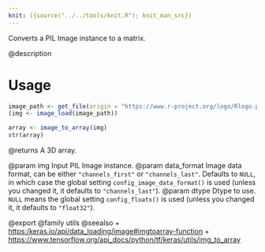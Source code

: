 ```yaml
---
knit: ({source("../../tools/knit.R"); knit_man_src})
---
```

Converts a PIL Image instance to a matrix.

@description

# Usage
```r
image_path <- get_file(origin = "https://www.r-project.org/logo/Rlogo.png")
(img <- image_load(image_path))

array <- image_to_array(img)
str(array)
```

@returns
    A 3D array.

@param img Input PIL Image instance.
@param data_format Image data format, can be either `"channels_first"` or
    `"channels_last"`. Defaults to `NULL`, in which case the global
    setting `config_image_data_format()` is used (unless you
    changed it, it defaults to `"channels_last"`).
@param dtype Dtype to use. `NULL` means the global setting
    `config_floatx()` is used (unless you changed it, it
    defaults to `"float32"`).

@export
@family utils
@seealso
+ <https:/keras.io/api/data_loading/image#imgtoarray-function>
+ <https://www.tensorflow.org/api_docs/python/tf/keras/utils/img_to_array>
